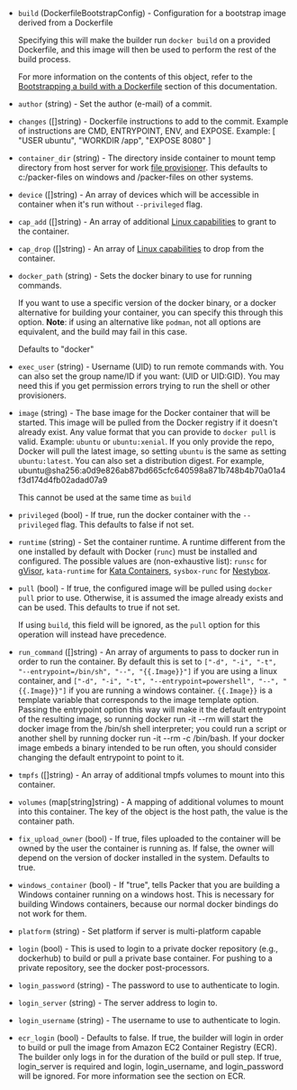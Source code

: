 <!-- Code generated from the comments of the Config struct in builder/docker/config.go; DO NOT EDIT MANUALLY -->

- `build` (DockerfileBootstrapConfig) - Configuration for a bootstrap image derived from a Dockerfile
  
  Specifying this will make the builder run `docker build` on a provided
  Dockerfile, and this image will then be used to perform the rest of
  the build process.
  
  For more information on the contents of this object, refer to the
  [Bootstrapping a build with a Dockerfile](#bootstrapping-a-build-with-a-dockerfile)
  section of this documentation.

- `author` (string) - Set the author (e-mail) of a commit.

- `changes` ([]string) - Dockerfile instructions to add to the commit. Example of instructions
  are CMD, ENTRYPOINT, ENV, and EXPOSE. Example: [ "USER ubuntu", "WORKDIR
  /app", "EXPOSE 8080" ]

- `container_dir` (string) - The directory inside container to mount temp directory from host server
  for work [file provisioner](/packer/docs/provisioners/file). This defaults
  to c:/packer-files on windows and /packer-files on other systems.

- `device` ([]string) - An array of devices which will be accessible in container when it's run
  without `--privileged` flag.

- `cap_add` ([]string) - An array of additional [Linux
  capabilities](https://docs.docker.com/engine/reference/run/#runtime-privilege-and-linux-capabilities)
  to grant to the container.

- `cap_drop` ([]string) - An array of [Linux
  capabilities](https://docs.docker.com/engine/reference/run/#runtime-privilege-and-linux-capabilities)
  to drop from the container.

- `docker_path` (string) - Sets the docker binary to use for running commands.
  
  If you want to use a specific version of the docker binary, or a
  docker alternative for building your container, you can specify this
  through this option.
  **Note**: if using an alternative like `podman`, not all options are
  equivalent, and the build may fail in this case.
  
  Defaults to "docker"

- `exec_user` (string) - Username (UID) to run remote commands with. You can also set the group
  name/ID if you want: (UID or UID:GID). You may need this if you get
  permission errors trying to run the shell or other provisioners.

- `image` (string) - The base image for the Docker container that will be started. This image
  will be pulled from the Docker registry if it doesn't already exist.
  Any value format that you can provide to `docker pull` is valid.
  Example: `ubuntu` or `ubuntu:xenial`. If you only provide the repo, Docker
  will pull the latest image, so setting `ubuntu` is the same as setting
  `ubuntu:latest`. You can also set a distribution digest. For example,
  ubuntu@sha256:a0d9e826ab87bd665cfc640598a871b748b4b70a01a4f3d174d4fb02adad07a9
  
  This cannot be used at the same time as `build`

- `privileged` (bool) - If true, run the docker container with the `--privileged` flag. This
  defaults to false if not set.

- `runtime` (string) - Set the container runtime. A runtime different from the one installed
  by default with Docker (`runc`) must be installed and configured.
  The possible values are (non-exhaustive list):
  `runsc` for [gVisor](https://gvisor.dev/),
  `kata-runtime` for [Kata Containers](https://katacontainers.io/),
  `sysbox-runc` for [Nestybox](https://www.nestybox.com/).

- `pull` (bool) - If true, the configured image will be pulled using `docker pull` prior
  to use. Otherwise, it is assumed the image already exists and can be
  used. This defaults to true if not set.
  
  If using `build`, this field will be ignored, as the `pull` option for
  this operation will instead have precedence.

- `run_command` ([]string) - An array of arguments to pass to docker run in order to run the
  container. By default this is set to `["-d", "-i", "-t",
  "--entrypoint=/bin/sh", "--", "{{.Image}}"]` if you are using a linux
  container, and `["-d", "-i", "-t", "--entrypoint=powershell", "--",
  "{{.Image}}"]` if you are running a windows container. `{{.Image}}` is a
  template variable that corresponds to the image template option. Passing
  the entrypoint option this way will make it the default entrypoint of
  the resulting image, so running docker run -it --rm  will start the
  docker image from the /bin/sh shell interpreter; you could run a script
  or another shell by running docker run -it --rm  -c /bin/bash. If your
  docker image embeds a binary intended to be run often, you should
  consider changing the default entrypoint to point to it.

- `tmpfs` ([]string) - An array of additional tmpfs volumes to mount into this container.

- `volumes` (map[string]string) - A mapping of additional volumes to mount into this container. The key of
  the object is the host path, the value is the container path.

- `fix_upload_owner` (bool) - If true, files uploaded to the container will be owned by the user the
  container is running as. If false, the owner will depend on the version
  of docker installed in the system. Defaults to true.

- `windows_container` (bool) - If "true", tells Packer that you are building a Windows container
  running on a windows host. This is necessary for building Windows
  containers, because our normal docker bindings do not work for them.

- `platform` (string) - Set platform if server is multi-platform capable

- `login` (bool) - This is used to login to a private docker repository (e.g., dockerhub)
  to build or pull a private base container. For pushing to a private
   repository, see the docker post-processors.

- `login_password` (string) - The password to use to authenticate to login.

- `login_server` (string) - The server address to login to.

- `login_username` (string) - The username to use to authenticate to login.

- `ecr_login` (bool) - Defaults to false. If true, the builder will login in order to build or
  pull the image from Amazon EC2 Container Registry (ECR). The builder
  only logs in for the duration of the build or pull step. If true,
  login_server is required and login, login_username, and login_password
  will be ignored. For more information see the section on ECR.

<!-- End of code generated from the comments of the Config struct in builder/docker/config.go; -->

